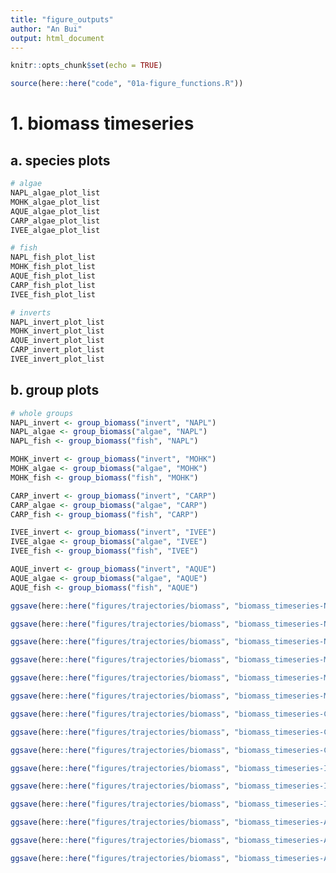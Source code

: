 ```yaml
---
title: "figure_outputs"
author: "An Bui"
output: html_document
---
```


```r
knitr::opts_chunk$set(echo = TRUE)
```

```r
source(here::here("code", "01a-figure_functions.R"))
```

# 1. biomass timeseries 

## a. species plots
```r
# algae
NAPL_algae_plot_list
MOHK_algae_plot_list
AQUE_algae_plot_list
CARP_algae_plot_list
IVEE_algae_plot_list

# fish
NAPL_fish_plot_list
MOHK_fish_plot_list
AQUE_fish_plot_list
CARP_fish_plot_list
IVEE_fish_plot_list

# inverts
NAPL_invert_plot_list
MOHK_invert_plot_list
AQUE_invert_plot_list
CARP_invert_plot_list
IVEE_invert_plot_list
```

## b. group plots
```r
# whole groups
NAPL_invert <- group_biomass("invert", "NAPL")
NAPL_algae <- group_biomass("algae", "NAPL")
NAPL_fish <- group_biomass("fish", "NAPL")

MOHK_invert <- group_biomass("invert", "MOHK")
MOHK_algae <- group_biomass("algae", "MOHK")
MOHK_fish <- group_biomass("fish", "MOHK")

CARP_invert <- group_biomass("invert", "CARP")
CARP_algae <- group_biomass("algae", "CARP")
CARP_fish <- group_biomass("fish", "CARP")

IVEE_invert <- group_biomass("invert", "IVEE")
IVEE_algae <- group_biomass("algae", "IVEE")
IVEE_fish <- group_biomass("fish", "IVEE")

AQUE_invert <- group_biomass("invert", "AQUE")
AQUE_algae <- group_biomass("algae", "AQUE")
AQUE_fish <- group_biomass("fish", "AQUE")

ggsave(here::here("figures/trajectories/biomass", "biomass_timeseries-NAPL-invert.jpg"), NAPL_invert, width = 7, height = 3, dpi = 150)

ggsave(here::here("figures/trajectories/biomass", "biomass_timeseries-NAPL-algae.jpg"), NAPL_algae, width = 7, height = 3, dpi = 150)

ggsave(here::here("figures/trajectories/biomass", "biomass_timeseries-NAPL-fish.jpg"), NAPL_fish, width = 7, height = 3, dpi = 150)

ggsave(here::here("figures/trajectories/biomass", "biomass_timeseries-MOHK-invert.jpg"), MOHK_invert, width = 7, height = 3, dpi = 150)

ggsave(here::here("figures/trajectories/biomass", "biomass_timeseries-MOHK-algae.jpg"), MOHK_algae, width = 7, height = 3, dpi = 150)

ggsave(here::here("figures/trajectories/biomass", "biomass_timeseries-MOHK-fish.jpg"), MOHK_fish, width = 7, height = 3, dpi = 150)

ggsave(here::here("figures/trajectories/biomass", "biomass_timeseries-CARP-invert.jpg"), CARP_invert, width = 7, height = 3, dpi = 150)

ggsave(here::here("figures/trajectories/biomass", "biomass_timeseries-CARP-algae.jpg"), CARP_algae, width = 7, height = 3, dpi = 150)

ggsave(here::here("figures/trajectories/biomass", "biomass_timeseries-CARP-fish.jpg"), CARP_fish, width = 7, height = 3, dpi = 150)

ggsave(here::here("figures/trajectories/biomass", "biomass_timeseries-IVEE-invert.jpg"), IVEE_invert, width = 7, height = 3, dpi = 150)

ggsave(here::here("figures/trajectories/biomass", "biomass_timeseries-IVEE-algae.jpg"), IVEE_algae, width = 7, height = 3, dpi = 150)

ggsave(here::here("figures/trajectories/biomass", "biomass_timeseries-IVEE-fish.jpg"), IVEE_fish, width = 7, height = 3, dpi = 150)

ggsave(here::here("figures/trajectories/biomass", "biomass_timeseries-AQUE-invert.jpg"), AQUE_invert, width = 7, height = 3, dpi = 150)

ggsave(here::here("figures/trajectories/biomass", "biomass_timeseries-AQUE-fish.jpg"), AQUE_fish, width = 7, height = 3, dpi = 150)

ggsave(here::here("figures/trajectories/biomass", "biomass_timeseries-AQUE-algae.jpg"), AQUE_algae, width = 7, height = 3, dpi = 150)
```


